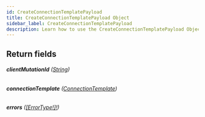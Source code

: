 ```yaml
---
id: CreateConnectionTemplatePayload
title: CreateConnectionTemplatePayload Object
sidebar_label: CreateConnectionTemplatePayload
description: Learn how to use the CreateConnectionTemplatePayload Object for Builder's API.
---
```


## Return fields

###### <b>clientMutationId</b> ([String](/composer/builder/api/schema/scalar/String.mdx))

###### <b>connectionTemplate</b> ([ConnectionTemplate](/composer/builder/api/schema/object/ConnectionTemplate.mdx))

###### <b>errors</b> ([[ErrorType!]!](/composer/builder/api/schema/object/ErrorType.mdx))
